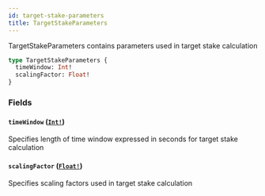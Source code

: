 ```yaml
---
id: target-stake-parameters
title: TargetStakeParameters
---
```


TargetStakeParameters contains parameters used in target stake calculation

```graphql
type TargetStakeParameters {
  timeWindow: Int!
  scalingFactor: Float!
}
```

### Fields

#### `timeWindow` ([`Int!`](/docs/graphql/scalars/int))

Specifies length of time window expressed in seconds for target stake calculation

#### `scalingFactor` ([`Float!`](/docs/graphql/scalars/float))

Specifies scaling factors used in target stake calculation
